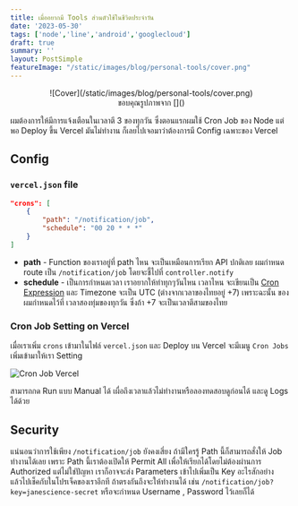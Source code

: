 ```yaml
---
title: เมื่ออยากมี Tools ส่วนตัวใช้ในชีวิตประจำวัน
date: '2023-05-30'
tags: ['node','line','android','googlecloud']
draft: true
summary: ''
layout: PostSimple
featureImage: "/static/images/blog/personal-tools/cover.png"
---
```


<center>![Cover](/static/images/blog/personal-tools/cover.png)</center>
<center className="text-xs">
  ขอบคุณรูปภาพจาก
  []()
</center>


ผมต้องการให้มีการแจ้งเตือนในเวลาตี 3 ของทุกวัน ซึ่งตอนแรกผมใช้ Cron Job ของ Node 
แต่พอ Deploy ขึ้น Vercel มันไม่ทำงาน ก็เลยไปเจอมาว่าต้องการมี Config เฉพาะของ Vercel 

## Config

### `vercel.json` file

```json
"crons": [
    {
        "path": "/notification/job",
        "schedule": "00 20 * * *"
    }
]
```

- **path** - Function ของเราอยู่ที่ path ไหน จะเป็นเหมือนการเรียก API ปกติเลย ผมกำหนด route เป็น `/notification/job` โดยจะชี้ไปที่ `controller.notify`
- **schedule** - เป็นการกำหนดเวลา เราอยากให้ทำทุกๆวันไหน เวลาไหน จะเขียนเป็น [Cron Expression](https://crontab.guru/) และ Timezone จะเป็น UTC (ต่างจากเวลาของไทยอยู่ +7)
เพราะฉะนั้น ของผมกำหนดไว้ที่ เวลาสองทุ่มของทุกวัน ซึ่งถ้า +7 จะเป็นเวลาตีสามของไทย  

### Cron Job Setting on Vercel

เมื่อเราเพิ่ม `crons` เข้ามาในไฟล์ `vercel.json` และ Deploy บน Vercel จะมีเมนู `Cron Jobs` เพิ่มเข้ามาให้เรา Setting

![Cron Job Vercel](/static/images/blog/cron-job-vercel/cron-job-vercel.png)

สามารถกด Run แบบ Manual ได้ เผื่อถึงเวลาแล้วไม่ทำงานหรือลองทดสอบดูก่อนได้ และดู Logs ได้ด้วย

## Security

แน่นอนว่าการใช้เพียง `/notification/job` ยังคงเสี่ยง ถ้ามีใครรู้ Path นี้ก็สามารถสั่งให้ Job ทำงานได้เลย เพราะ Path นี้เราต้องเปิดให้ Permit All เพื่อให้เรียกได้โดยไม่ต้องผ่านการ Authorized
แต่ไม่ใช่ปัญหา เราก็อาจจะส่ง Parameters เข้าไปเพิ่มเป็น Key อะไรสักอย่างแล้วไปเช็คกับในโปรเจ็คของเราอีกที ถ้าตรงกันถึงจะให้ทำงานได้ เช่น `/notification/job?key=janescience-secret` 
หรือจะกำหนด Username , Password ไว้เลยก็ได้ 
